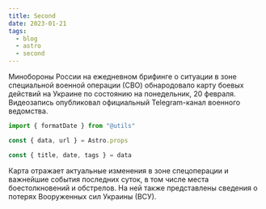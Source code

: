 ```yaml
---
title: Second
date: 2023-01-21
tags:
  - blog
  - astro
  - second
---
```


Минобороны России на ежедневном брифинге о ситуации в зоне специальной военной операции (СВО) обнародовало карту боевых действий на Украине по состоянию на понедельник, 20 февраля. Видеозапись опубликовал официальный Telegram-канал военного ведомства.

```js
import { formatDate } from "@utils"

const { data, url } = Astro.props

const { title, date, tags } = data
```

Карта отражает актуальные изменения в зоне спецоперации и важнейшие события последних суток, в том числе места боестолкновений и обстрелов. На ней также представлены сведения о потерях Вооруженных сил Украины (ВСУ).
